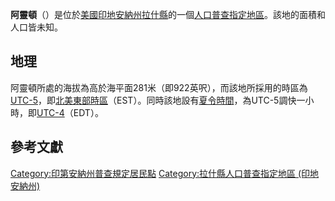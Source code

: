 {{noteTA
|G1=USState
|G2=地名
|G3=Unit
}}
{{Infobox settlement
|official_name            = 阿靈頓
|native_name = Arlington
|settlement_type          = [[人口普查指定地區|人口普查指定地區]]
|image_skyline            = 
|imagesize                = 
|pushpin_map              = USA Indiana
|pushpin_label            = 阿靈頓
|pushpin_label_position   = top
|pushpin_map_caption      = 阿靈頓在印地安納州的位置
|subdivision_type         = [[世界政區索引|國家]]
|subdivision_type1        = [[美国州份|州份]]
|subdivision_type2        = [[印地安納州行政区划|縣]]
|subdivision_name         = [[美国|美国]]
|subdivision_name1        = [[印地安納州|印地安納州]]
|subdivision_name2        = [[拉什縣_(印地安納州)|拉什縣]]
|elevation_ft             = 922
|elevation_m              = 281
|area_total_km2           = 
|area_total_sq_mi         = 
|area_land_km2            = 
|area_land_sq_mi          = 
|area_water_km2           = 
|area_water_sq_mi         = 
|population_as_of         = 2010
|population_footnotes     = 
|population_total         = 
|population_metro         = 
|population_density_km2   = auto
|population_density_sq_mi = auto
|timezone                 = [[北美东部时区|北美东部时区]]
|utc_offset               = -5
|coordinates              = {{coord|39|38|33|N|85|34|35|W|display=inline,title}}
| coor_pinpoint           = 
| coordinates_footnotes   = 
|timezone_DST             = EDT
|utc_offset_DST           = -4
|postal_code_type         = [[美國郵區編號|郵區編號]]
|postal_code              = 46104
|area_code                = {{link-en|电话区号812|Area code 812|812}}
|blank_name = [[地名信息系统|GNIS ID]]
|blank_info = 430245<ref name="GNIS">{{cite gnis|430245|Arlington}}</ref>
}}
'''阿靈頓'''（{{lang-en|Arlington}}）是位於[[美國|美國]][[印地安納州|印地安納州]][[拉什縣_(印地安納州)|拉什縣]]的一個[[人口普查指定地區|人口普查指定地區]]。該地的面積和人口皆未知。

== 地理 ==
阿靈頓所處的海拔為高於海平面281米（即922英呎），而該地所採用的時區為[[UTC-5|UTC-5]]，即[[北美東部時區|北美東部時區]]（EST）。同時該地設有[[夏令時間|夏令時間]]，為UTC-5調快一小時，即[[UTC-4|UTC-4]]（EDT）。

== 參考文獻 ==
{{reflist}}

{{拉什縣 (印地安納州)}}

{{DEFAULTSORT:Arlington}}
[[Category:印第安納州普查規定居民點|Category:印第安納州普查規定居民點]]
[[Category:拉什縣人口普查指定地區_(印地安納州)|Category:拉什縣人口普查指定地區 (印地安納州)]]

{{Indiana-geo-stub}}